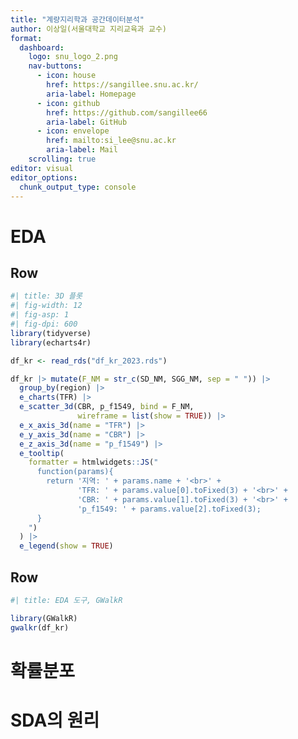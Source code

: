 ```yaml
---
title: "계량지리학과 공간데이터분석"
author: 이상일(서울대학교 지리교육과 교수)
format: 
  dashboard:
    logo: snu_logo_2.png
    nav-buttons: 
      - icon: house
        href: https://sangillee.snu.ac.kr/
        aria-label: Homepage
      - icon: github
        href: https://github.com/sangillee66
        aria-label: GitHub
      - icon: envelope
        href: mailto:si_lee@snu.ac.kr
        aria-label: Mail
    scrolling: true
editor: visual
editor_options: 
  chunk_output_type: console
---
```


# EDA

## Row

```r
#| title: 3D 플롯
#| fig-width: 12
#| fig-asp: 1
#| fig-dpi: 600
library(tidyverse)
library(echarts4r)

df_kr <- read_rds("df_kr_2023.rds")

df_kr |> mutate(F_NM = str_c(SD_NM, SGG_NM, sep = " ")) |> 
  group_by(region) |> 
  e_charts(TFR) |> 
  e_scatter_3d(CBR, p_f1549, bind = F_NM, 
               wireframe = list(show = TRUE)) |> 
  e_x_axis_3d(name = "TFR") |> 
  e_y_axis_3d(name = "CBR") |> 
  e_z_axis_3d(name = "p_f1549") |> 
  e_tooltip(
    formatter = htmlwidgets::JS("
      function(params){
        return '지역: ' + params.name + '<br>' + 
               'TFR: ' + params.value[0].toFixed(3) + '<br>' +
               'CBR: ' + params.value[1].toFixed(3) + '<br>' +
               'p_f1549: ' + params.value[2].toFixed(3);
      }
    ")    
  ) |> 
  e_legend(show = TRUE)

```

## Row

```r
#| title: EDA 도구, GWalkR

library(GWalkR)
gwalkr(df_kr)
```


# 확률분포

# SDA의 원리

